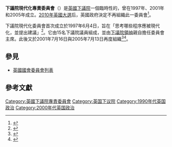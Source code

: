 '''下議院現代化專責委員會'''（{{lang_en|'''Select Committee on the Modernisation of the House of Commons'''}}）是[[英國下議院|英國下議院]]一個臨時性的{{Link-en|英國國會專責委員會|Select committees of the Parliament of the United Kingdom|專責委員會}}，曾在1997年、2001年和2005年成立。[[2010年英國大選|2010年英國大選]]后，英國政府決定不再組織此一委員會<ref>{{Cite web|url=http://www.publications.parliament.uk/pa/cm201011/cmhansrd/cm100615/debtext/100615-0011.htm|title=House of Commons Debates 15 June 2010 v511 cc785-86|publisher=parliament.uk|language=en|accessdate=2013-08-28|archive-date=2020-10-22|archive-url=https://web.archive.org/web/20201022104445/https://publications.parliament.uk/pa/cm201011/cmhansrd/cm100615/debtext/100615-0011.htm|dead-url=no}}</ref>。

下議院現代化委員會首次成立於1997年6月4日，旨在「思考哪些程序應被現代化，並提出建議」<ref>{{Cite web|url=http://www.publications.parliament.uk/pa/cm199798/cmselect/cmmodern/190i/md0101.htm|title=Select Committee on Modernisation of the House of Commons (1997-98), First Report: The Legislative Process, HC 190|publisher=parliament.uk|language=en|accessdate=2013-08-28|archive-date=2016-10-26|archive-url=https://web.archive.org/web/20161026101106/http://www.publications.parliament.uk/pa/cm199798/cmselect/cmmodern/190i/md0101.htm|dead-url=no}}</ref>。它由15名下議院議員組成，並由[[下議院領袖|下議院領袖]]親自擔任委員會主席。此後又於2001年7月16日與2005年7月13日再度組織<ref>{{Cite web|url=http://www.publications.parliament.uk/pa/cm200405/cmstords/2/206.htm#a189|title=Standing Orders (2004): Appendix|publisher=parliament.uk|language=en|accessdate=2013-08-28|archive-date=2016-10-26|archive-url=https://web.archive.org/web/20161026013756/http://www.publications.parliament.uk/pa/cm200405/cmstords/2/206.htm#a189|dead-url=no}}</ref><ref>{{Cite web|url=http://www.publications.parliament.uk/pa/cm200607/cmstords/405/40528.htm#a189|title=Standing Orders (2007): Temporary Standing Orders|publisher=parliament.uk|language=en|accessdate=2013-08-28|archive-date=2016-10-26|archive-url=https://web.archive.org/web/20161026013743/http://www.publications.parliament.uk/pa/cm200607/cmstords/405/40528.htm#a189|dead-url=no}}</ref>。

== 參見 ==
* [[英國國會委員會列表|英國國會委員會列表]]

== 參考文獻 ==

{{Reflist}}

[[Category:英國下議院專責委員會|Category:英國下議院專責委員會]]
[[Category:英国下议院|Category:英国下议院]]
[[Category:1990年代英国政治|Category:1990年代英国政治]]
[[Category:2000年代英国政治|Category:2000年代英国政治]]